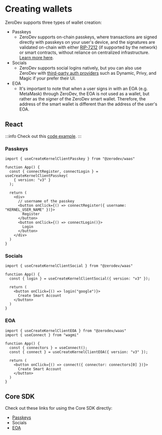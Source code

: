 # Creating wallets

ZeroDev supports three types of wallet creation:

- Passkeys
  - ZeroDev supports on-chain passkeys, where transactions are signed directly with passkeys on your user's device, and the signatures are validated on-chain with either [RIP-7212](https://github.com/ethereum/RIPs/blob/master/RIPS/rip-7212.md) (if supported by the network) or smart contracts, without reliance on centralized infrastructure.  [Learn more here](/sdk/advanced/passkeys).
- Socials
  - ZeroDev supports social logins natively, but you can also use ZeroDev with [third-party auth providers](/sdk/signers/intro) such as Dynamic, Privy, and Magic if your prefer their UI.
- EOA
  - It's important to note that when a user signs in with an EOA (e.g. MetaMask) through ZeroDev, the EOA is not used as a wallet, but rather as the *signer* of the ZeroDev smart wallet.  Therefore, the address of the smart wallet is different than the address of the user's EOA.

## React

:::info
Check out this [code example](https://github.com/zerodevapp/waas-examples/tree/main/create-account).
:::

### Passkeys

```tsx
import { useCreateKernelClientPasskey } from "@zerodev/waas"

function App() {
  const { connectRegister, connectLogin } = useCreateKernelClientPasskey(
    { version: "v3" }
  );

  return (
    <div>
      // username of the passkey
      <button onClick={() => connectRegister({ username: "KERNEL_USER_NAME" })}>
        Register
      </button>
      <button onClick={() => connectLogin()}>
        Login
      </button>
    </div>
  )
}

```

### Socials

```tsx
import { useCreateKernelClientSocial } from "@zerodev/waas"

function App() {
  const { login } = useCreateKernelClientSocial({ version: "v3" });

  return (
    <button onClick={() => login("google")}>
      Create Smart Account
    </button>
  )
}
```

### EOA

```tsx
import { useCreateKernelClientEOA } from "@zerodev/waas"
import { useConnect } from "wagmi"

function App() {
  const { connectors } = useConnect();
  const { connect } = useCreateKernelClientEOA({ version: "v3" });

  return (
    <button onClick={() => connect({ connector: connectors[0] })}>
      Create Smart Account
    </button>
  )
}
```

## Core SDK

Check out these links for using the Core SDK directly:

- [Passkeys](/sdk/advanced/passkeys) 
- Socials
- [EOA](/sdk/core-api/create-account)